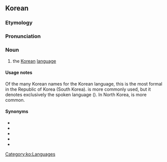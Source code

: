 ==Korean==

===Etymology===
{{ko-etym-Sino|韓國|Korea|語|language}}

===Pronunciation===
{{ko-IPA|l=y}}

===Noun===
{{ko-noun|hanja=韓國語}}

# {{senseid|ko|Q9176}} the [[Korean]] [[language]]

====Usage notes====
Of the many Korean names for the Korean language, this is the most formal in the Republic of Korea (South Korea). {{ko-l|한국말}} is more commonly used, but it denotes exclusively the spoken language ({{ko-l|말|speech}}). In North Korea, {{ko-l|조선말}} is more common.

====Synonyms====
* {{ko-l|우리말|our spoken language|||broadly}}
* {{ko-l|한국말|韓國말|Korean spoken language||broadly}}
* {{ko-l|조선어|朝鮮語|||broadly}}
* {{ko-l|조선말|朝鮮말|||broadly}}
* {{ko-l|고려말|高麗말|||broadly}}

[[Category:ko:Languages]]